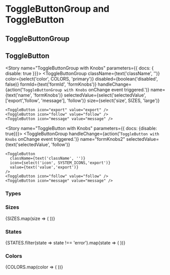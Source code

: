 

<Meta component={ToggleButton} title="Components/Atoms/ToggleButton" />

# ToggleButtonGroup and ToggleButton
## ToggleButtonGroup
<Description of={ToggleButtonGroup} />
<Props of={ToggleButtonGroup}/>

## ToggleButton
<Description of={ToggleButton} />
<Props of={ToggleButton}/>

<Story name="ToggleButtonGroup with Knobs" parameters={{ docs: { disable: true }}}>
  <ToggleButtonGroup
    className={text('className', '')}
    color={select('color', COLORS, 'primary')}
    disabled={boolean('disabled', false)}
    formId={text('formId', 'formKnobs')}
    handleChange={action('`ToggleButtonGroup with Knobs` onChange event triggered.')}
    name={text('name', 'formKnobs')}
    selectedValue={select('selectedValue', ['export','follow', 'message'], 'follow')}
    size={select('size', SIZES, 'large')}
  >
    <ToggleButton icon="export" value="export" />
    <ToggleButton icon="follow" value="follow" />
    <ToggleButton icon="message" value="message" />
  </ToggleButtonGroup>
</Story>

<Story name="ToggleButton with Knobs" parameters={{ docs: {disable: true}}}>
  <ToggleButtonGroup
    handleChange={action('`ToggleButton with Knobs` onChange event triggered.')}
    name="formKnobs2"
    selectedValue={text('selectedValue', 'follow')}
  >
    <ToggleButton
      className={text('className', '')}
      icon={select('icon', SYSTEM_ICONS,'export')}
      value={text('value','export')}
    />
    <ToggleButton icon="follow" value="follow" />
    <ToggleButton icon="message" value="message" />
  </ToggleButtonGroup>
</Story>

### Types
<Preview>
  <Story name="ToggleButton Types">
    <ToggleButtonGroup
      handleChange={action('`ToggleButton Types` onChange event triggered.')}
      name="formTypes"
      selectedValue="follow"
    >
      <ToggleButton icon="export" value="export" />
      <ToggleButton icon="follow" value="follow" />
      <ToggleButton icon="message" value="message" />
    </ToggleButtonGroup>
  </Story>
</Preview>

### Sizes
<Preview>
  <Story name="ToggleButton Sizes">
    <div>
      {SIZES.map(size => (
        <ToggleButtonGroup
          handleChange={action('`ToggleButton Sizes` onChange event triggered.')}
          key={`formSizes_${size}`}
          name={`formSizes_${size}`}
          selectedValue="follow"
          size={size}
        >
          <ToggleButton icon="export" value="export" />
          <ToggleButton icon="follow" value="follow" />
          <ToggleButton icon="message" value="message" />
        </ToggleButtonGroup>
      ))}
    </div>
  </Story>
</Preview>

### States
<Preview>
  <Story name="ToggleButton States">
    {STATES.filter(state => state !== 'error').map(state => (
      <ToggleButtonGroup
        disabled={state === 'disabled'}
        handleChange={action('`ToggleButton States` onChange event triggered.')}
        key={`formStates_${state}`}
        name={`formStates_${state}`}
        selectedValue="follow"
      >
        <ToggleButton icon="export" value="export" />
        <ToggleButton icon="follow" value="follow" />
        <ToggleButton icon="message" value="message" />
      </ToggleButtonGroup>
    ))}
  </Story>
</Preview>

### Colors
<Preview>
  <Story name="ToggleButton Colors">
    <div>
      {COLORS.map(color => (
        <span
          style={color === 'inverted' ? {backgroundColor:'black',display:'inline-block'} : {}}
          key={`formColors_${color}`}
        >
          <ToggleButtonGroup
            color={color}
            handleChange={action('`ToggleButton Colors` onChange event triggered.')}
            name={`formColor_${color}`}
            selectedValue="follow"
          >
            <ToggleButton icon="export" value="export" />
            <ToggleButton icon="follow" value="follow" />
            <ToggleButton icon="message" value="message" />
          </ToggleButtonGroup>
        </span>
      ))}
    </div>
  </Story>
</Preview>
